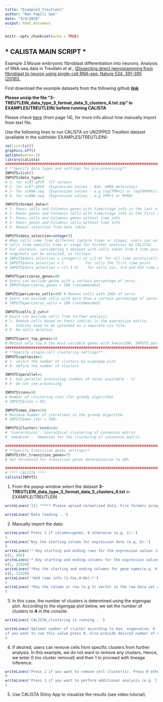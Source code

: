 ```yaml
---
title: "Example3_Treutlein"
author: "Nan Papili Gao"
date: "3/4/2019"
output: html_document
---
```


```r
knitr::opts_chunk$set(echo = TRUE)
```

## * CALISTA MAIN SCRIPT *

Example 3.Mouse embryonic fibroblast differentiation into neurons.
Analysis of RNA-seq data in Treutlein et al., [(Dissecting direct reprogramming from fibroblast to neuron using single-cell RNA-seq, Nature 534, 391–395 (2016)).](https://www.nature.com/articles/nature18323)

First download the example datasets from the following github [**link**](https://github.com/CABSEL/calista_example_data)

**Please unzip the file “3-TREUTLEIN_data_type_3_format_data_5_clusters_4.txt.zip” in EXAMPLES/TREUTLEIN/ before running CALISTA**

Please check [here](https://github.com/CABSEL/calista_R_old_v1.0.2/blob/master/CALISTA-R/1%20CALISTA_USER_MANUAL-R.pdf) (from page 14), for more info about how manually import from text file.


Use the following lines to run CALISTA on UNZIPPED Treutlein dataset (available in the subfolder EXAMPLES/TREUTLEIN):

```r
rm(list=ls())
graphics.off()
options(warn=-1)
library(calista)
##########################################################################
# **Specify data types and settings for pre-processing**
INPUTS=list()
INPUTS$data_type=3 
# 1- for scRT-qPCR  (CT values)
# 2- for scRT-qPCR  (Expression values - Num. mRNA molecules)
# 3- for scRNA-seq  (Expression values - e.g log(TPM+1) or log(RPKM+1))
# 4- for scRNA-seq  (Expression values - e.g TPM+1 or RPKM)

INPUTS$format_data=5 
# 1- Rows= cells and Columns= genes with time/stage info in the last column  
# 2- Rows= genes and Columns= cells with time/stage info in the first row
# 3- Rows= cells and Columns= genes without time info
# 4- Rows= genes and Columns= cells without time info
# 5- Manual selection from data table

INPUTS$data_selection=integer() 
# When cells come from different capture times or stages, users can select 
# cells from specific time or stage for further analysis by CALISTA. 
# For instance, considering a dataset with cells taken from 4 time points, 
# snapshots can be selected, as follows:
# INPUTS$data_selection = integer() or c(1:4) for all time points/cells 
# INPUTS$data_selection = 1          for cells the first time point
# INPUTS$data_selection = c(1 3 4)    for cells 1st, 3rd and 4th time points

INPUTS$perczeros_genes=90 
# Users can exclude genes with a certain percentage of zeros. 
# INPUTS$perczeros_genes = 100 (recommended)

INPUTS$perczeros_cells=100 # Remove cells with 100% of zeros
# Users can exclude cells with more than a certain percentage of zeros.
# INPUTS$perczeros_cells = 100 (recommended)

INPUTS$cells_2_cut=0 
# Users can exclude cells from further analysis. 
# 1- Remove cells based on their indices in the expression matrix. 
#    Indices need to be uploaded as a separate csv file. 
# 0- No cells deletion

INPUTS$perc_top_genes=10 
# Retain only top X the most variable genes with X=min(200, INPUTS.perc_top_genes * num of cells/100, num of genes)
##########################################################################
# **Specify single-cell clustering settings**
INPUTS$optimize=1 
# 1- select the number of clusters by eigengap plot
# 0- define the number of clusters 

INPUTS$parallel=1
# 1- Use parallel processing (number of cores available - 1)  
# 0- Do not use processing

INPUTS$runs=50 
# Number of clustering runs (for greedy algorithm)
# INPUTS$runs = 50; 

INPUTS$max_iter=100 
# Maximum number of iterations in the greedy algorithm 
# INPUTS$max_iter = 100; 

INPUTS$Cluster='kmedoids' 
# 'hierarchical'- hierachical clustering of consensus matrix
# 'kmedoids'-  kmedoids for the clustering of consensus matrix

##########################################################################
# **Specify transition genes settings**
INPUTS$thr_transition_genes=75 
# Set threshold for transition genes determination to 50%

##########################################################################
# **** CALISTA ****
calista(INPUTS)

```
1. From the popup window select the dataset **3-TREUTLEIN_data_type_3_format_data_5_clusters_4.txt** in EXAMPLE/TREUTLEIN
```r
writeLines('[1] "**** Please upload normalized data. File formats accepted: .txt , .xlxs , .csv ****"')

writeLines('Data loading...')
```
2. Manually import the data:
```r
writeLines('Press 1 if columns=genes, 0 otherwise (e.g. 1):')
1
writeLines('Key the starting column for expression data (e.g. 6):')
6
writeLines('* Key starting and ending rows for the expression values (e.g. 1 405):*')
c(1, 405)
writeLines('* Key starting and ending columns for the expression values (e.g. 1 22524):*')
c(1, 22524)
writeLines('*Key the starting and ending columns for gene names(e.g. 6 22529)*')
c(6, 22529)
writeLines('*Add time info (1-Yes,0-No):*')
1
writeLines('*Key the column or row (e.g 5) vector in the raw data set with time/cell stage info:*')
5
```
3. In this case, the number of clusters is determined using the eigengap plot. According to the eigengap plot below, we set the number of clusters to **4** in the console:
```r
writeLines('CALISTA_clustering is running...')

writeLines('Optimal number of cluster according to max. eigenvalue: 4 
if you want to use this value press 0, else provide desired number of cluster:')
4
```
4. If desired, users can remove cells from specific clusters from further analysis. In this example, we do not want to remove any clusters. Hence, we enter 0 (no cluster removal) and then 1 to proceed with lineage inference:
```r
writeLines('Press 1 if you want to remove cell cluster(s). Press 0 otherwise: ')
0
writeLines('Press 1 if you want to perform additional analysis (e.g. lineage inference, cell ordering) , 0 otherwise: ')
1
```
5. Use CALISTA Shiny App to visualize the results (see video tutorial).
